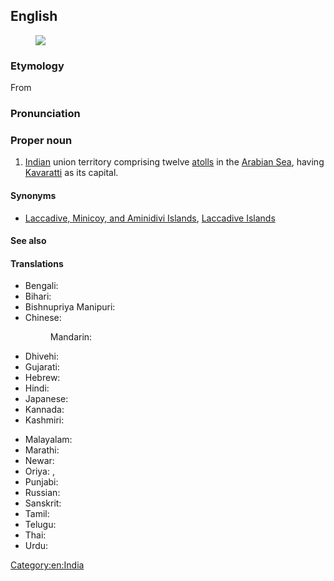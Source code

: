 ==English==
{{wikipedia}}
[[Image:Lakshadweep in India (disputed hatched).svg|thumb|]]

===Etymology===
From {{etyl|sa|-}} {{m|sa|लक्षद्वीप||hundred thousand islands}}

===Pronunciation===
{{IPA|en|/ləkˈʃɑːdwiːp/}}

===Proper noun===
{{en-proper noun}}

# [[Indian]] union territory comprising twelve [[atoll]]s in the [[Arabian Sea]], having [[Kavaratti]] as its capital.

====Synonyms====
* {{q|former names}} [[Laccadive, Minicoy, and Aminidivi Islands]], [[Laccadive Islands]]

====See also====
{{list:union territories/en}}

====Translations====
{{trans-top|union territory of India}}
* Bengali: {{t|bn|লক্ষদ্বীপ}}
* Bihari: {{t|bh|लक्षदीप|tr=lakṣadīp}}
* Bishnupriya Manipuri: {{t|bpy|লাক্ষাদ্বীপ}}
* Chinese:
*: Mandarin: {{t|cmn|拉克沙|tr=Lākèshā|sc=Hani}}
* Dhivehi: {{t|dv|ލަކްޝަދީބު}}
* Gujarati: {{t|gu|લક્ષદ્વીપ}}
* Hebrew: {{t|he|לקשאדוויפ}}
* Hindi: {{t+|hi|लक्षद्वीप}}
* Japanese: {{t|ja|ラクシャディープ|tr=Rakushadīpu}}
* Kannada: {{t|kn|ಲಕ್ಷದ್ವೀಪ}}
* Kashmiri: {{t|ks|لَکشادیٖپ}}
{{trans-mid}}
* Malayalam: {{t|ml|ലക്ഷദ്വീപ്|sc=Mlym}}
* Marathi: {{t|mr|लक्षद्वीप}}
* Newar: {{t|new|लक्षद्वीप}}
* Oriya: {{t|or|ଲାକ୍ଷାଦ୍ଵୀପ}}, {{t+|or|ଲାକ୍ଷା ଦ୍ୱୀପ}}
* Punjabi: {{t|pa|ਲਕਸ਼ਦੀਪ}}
* Russian: {{t|ru|Лакшадви́п|m}}
* Sanskrit: {{t|sa|लक्षद्वीप}}
* Tamil: {{t|ta|இலட்சத்தீவுகள்}}
* Telugu: {{t|te|లక్షద్వీపములు}}
* Thai: {{t|th|ลักษทวีป}}
* Urdu: {{t|ur|لکشادیپ|tr=lakśādīp}}
{{trans-bottom}}

[[Category:en:India]]